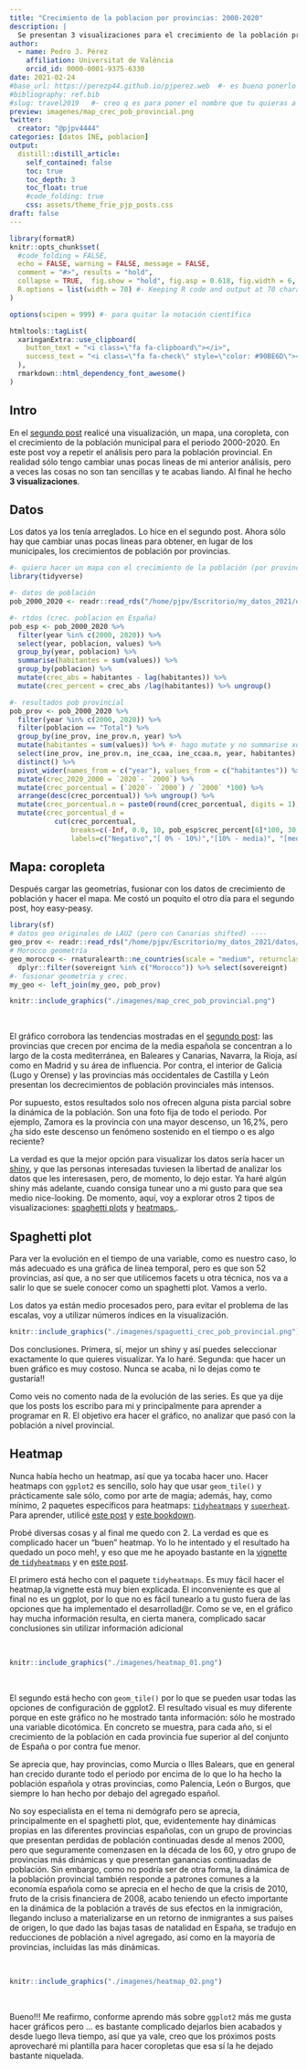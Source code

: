 ```yaml
---
title: "Crecimiento de la poblacion por provincias: 2000-2020"
description: |
  Se presentan 3 visualizaciones para el crecimiento de la población provincial en España para el periodo 2000-2020. La primera, una coropleta, complementa y reafirma el resultado del segundo post. La segunda, un spaghetti plot, que permite ver, hasta cierto punto, la evolución tenporal del crecimiento de la población provincial a lo largo del periodo. Por último se presentan 2 heatmaps que complementan al anterior gráfico.
author:
  - name: Pedro J. Pérez
    affiliation: Universitat de València
    orcid_id: 0000-0001-9375-6330
date: 2021-02-24
#base_url: https://perezp44.github.io/pjperez.web  #- es bueno ponerlo
#bibliography: ref.bib
#slug: travel2019   #- creo q es para poner el nombre que tu quieras a la carpeta del post
preview: imagenes/map_crec_pob_provincial.png
twitter:
  creator: "@pjpv4444"
categories: [datos INE, poblacion]
output:
  distill::distill_article:
    self_contained: false
    toc: true
    toc_depth: 3
    toc_float: true   
    #code_folding: true
    css: assets/theme_frie_pjp_posts.css 
draft: false
---
```


```r
library(formatR)
knitr::opts_chunk$set(
  #code_folding = FALSE,
  echo = FALSE, warning = FALSE, message = FALSE,
  comment = "#>", results = "hold",
  collapse = TRUE,  fig.show = "hold", fig.asp = 0.618, fig.width = 6, out.width = "70%", fig.align = "center",
  R.options = list(width = 70) #- Keeping R code and output at 70 characters wide (or less) is recommended for readability on a variety of devices and screen sizes.
)
```

```r
options(scipen = 999) #- para quitar la notación científica
```

```r
htmltools::tagList(
  xaringanExtra::use_clipboard(
    button_text = "<i class=\"fa fa-clipboard\"></i>",
    success_text = "<i class=\"fa fa-check\" style=\"color: #90BE6D\"></i>",
  ),
  rmarkdown::html_dependency_font_awesome()
)
```

## Intro

En el [segundo post](https://perezp44.github.io/pjperez.web/posts/2021-02-10-poblacion-municipal/) realicé una visualización, un mapa, una coropleta, con el crecimiento de la población municipal para el periodo 2000-2020. En este post voy a repetir el análisis pero para la población provincial. En realidad sólo tengo cambiar unas pocas lineas de mi anterior análisis, pero a veces las cosas no son tan sencillas y te acabas liando. Al final he hecho **3 visualizaciones**.

## Datos

Los datos ya los tenía arreglados. Lo hice en el segundo post. Ahora sólo hay que cambiar unas pocas lineas para obtener, en lugar de los municipales, los crecimientos de población por provincias.

```r
#- quiero hacer un mapa con el crecimiento de la población (por provincias) en el periodo 2000-2020
library(tidyverse)

#- datos de población
pob_2000_2020 <- readr::read_rds("/home/pjpv/Escritorio/my_datos_2021/datos/INE/pob_mun/ine_pob_mun_1996_2020.rds")

#- rtdos (crec. poblacion en España)
pob_esp <- pob_2000_2020 %>% 
  filter(year %in% c(2000, 2020)) %>% 
  select(year, poblacion, values) %>% 
  group_by(year, poblacion) %>% 
  summarise(habitantes = sum(values)) %>% 
  group_by(poblacion) %>% 
  mutate(crec_abs = habitantes - lag(habitantes)) %>% 
  mutate(crec_percent = crec_abs /lag(habitantes)) %>% ungroup()

#- resultados pob provincial
pob_prov <- pob_2000_2020 %>% 
  filter(year %in% c(2000, 2020)) %>% 
  filter(poblacion == "Total") %>% 
  group_by(ine_prov, ine_prov.n, year) %>% 
  mutate(habitantes = sum(values)) %>% #- hago mutate y no summarise xq quiero guardar CCAA
  select(ine_prov, ine_prov.n, ine_ccaa, ine_ccaa.n, year, habitantes) %>%
  distinct() %>% 
  pivot_wider(names_from = c("year"), values_from = c("habitantes")) %>% 
  mutate(crec_2020_2000 = `2020`- `2000`) %>% 
  mutate(crec_porcentual = (`2020`- `2000`) / `2000` *100) %>% 
  arrange(desc(crec_porcentual)) %>% ungroup() %>% 
  mutate(crec_porcentual.n = paste0(round(crec_porcentual, digits = 1), "%")) %>% 
  mutate(crec_porcentual_d = 
           cut(crec_porcentual, 
               breaks=c(-Inf, 0.0, 10, pob_esp$crec_percent[6]*100, 30, Inf), 
               labels=c("Negativo","[ 0% - 10%)","[10% - media)", "[media, 30%)", " >30%")))
```

## Mapa: coropleta

Después cargar las geometrías, fusionar con los datos de crecimiento de población y hacer el mapa. Me costó un poquito el otro día para el segundo post, hoy easy-peasy.

```r
library(sf)
# datos geo originales de LAU2 (pero con Canarias shifted) ----
geo_prov <- readr::read_rds("/home/pjpv/Escritorio/my_datos_2021/datos/geo_datos_mios/geo_prov_2020_LAU2_canarias.rds")
# Morocco geometría
geo_morocco <- rnaturalearth::ne_countries(scale = "medium", returnclass = "sf") %>% 
  dplyr::filter(sovereignt %in% c("Morocco")) %>% select(sovereignt)
#- fusionar geometria y crec.
my_geo <- left_join(my_geo, pob_prov) 
```


```r
knitr::include_graphics("./imagenes/map_crec_pob_provincial.png")
```


<br>

El gráfico corrobora las tendencias mostradas en el [segundo post](https://perezp44.github.io/pjperez.web/posts/2021-02-10-poblacion-municipal/): las provincias que crecen por encima de la media española se concentran a lo largo de la costa mediterránea, en Baleares y Canarias, Navarra, la Rioja, así como en Madrid y su área de influencia. Por contra, el interior de Galicia (Lugo y Orense) y las provincias más occidentales de Castilla y León presentan los decrecimientos de población provinciales más intensos.

Por supuesto, estos resultados solo nos ofrecen alguna pista parcial sobre la dinámica de la población. Son una foto fija de todo el periodo. Por ejemplo, Zamora es la provincia con una mayor descenso, un 16,2%, pero ¿ha sido este descenso un fenómeno sostenido en el tiempo o es algo reciente? 

La verdad es que la mejor opción para visualizar los datos sería hacer un [shiny](https://shiny.rstudio.com/), y que las personas interesadas tuviesen la libertad de analizar los datos que les interesasen, pero, de momento, lo dejo estar. Ya haré algún shiny más adelante, cuando consiga tunear uno a mi gusto para que sea medio nice-looking. De momento, aquí, voy a explorar otros 2 tipos de visualizaciones: [spaghetti plots](https://www.data-to-viz.com/caveat/spaghetti.html) y [heatmaps.](https://www.r-graph-gallery.com/heatmap).

## Spaghetti plot 

Para ver la evolución en el tiempo de una variable, como es nuestro caso, lo más adecuado es una gráfica de linea temporal, pero es que son 52 provincias, así que, a no ser que utilicemos facets u otra técnica, nos va a salir lo que se suele conocer como un spaghetti plot. Vamos a verlo.

Los datos ya están medio procesados pero, para evitar el problema de las escalas, voy a utilizar números índices en la visualización.

```r
knitr::include_graphics("./imagenes/spaguetti_crec_pob_provincial.png")
```

Dos conclusiones. Primera, sí, mejor un shiny y así puedes seleccionar exactamente lo que quieres visualizar. Ya lo haré. Segunda: que hacer un buen gráfico es muy costoso. Nunca se acaba, ni lo dejas como te gustaría!!

Como veis no comento nada de la evolución de las series. Es que ya dije que los posts los escribo para mi y principalmente para aprender a programar en R. El objetivo era hacer el gráfico, no analizar  que pasó con la población a nivel provincial.

## Heatmap

Nunca había hecho un heatmap, así que ya tocaba hacer uno. Hacer heatmaps con `ggplot2` es sencillo, solo hay que usar `geom_tile()` y prácticamente sale sólo, como por arte de magia; además, hay, como mínimo, 2 paquetes específicos para heatmaps: [`tidyheatmaps`](https://jbengler.github.io/tidyheatmaps/articles/tidyheatmap.html) y [`superheat`](https://rlbarter.github.io/superheat/index.html). Para aprender, utilicé  [este post](https://www.royfrancis.com/a-guide-to-elegant-tiled-heatmaps-in-r-2019/) y [este bookdown](https://rkabacoff.github.io/datavis/Other.html#heatmaps).

Probé diversas cosas y al final me quedo con 2. La verdad es que es complicado hacer un "buen" heatmap. Yo lo he intentado y el resultado ha quedado un poco meh!, y eso que me he apoyado bastante en la [vignette de `tidyheatmaps`](https://jbengler.github.io/tidyheatmaps/articles/tidyheatmap.html) y en [este post](https://www.royfrancis.com/a-guide-to-elegant-tiled-heatmaps-in-r-2019/).

El primero está hecho con el paquete `tidyheatmaps`. Es muy fácil hacer el heatmap,la vignette está muy bien explicada. El inconveniente es que al final no es un ggplot, por lo que no es fácil tunearlo a tu gusto fuera de las opciones que ha implementado el desarrollad@r. Como se ve, en el gráfico hay mucha información resulta, en cierta manera, complicado sacar conclusiones sin utilizar información adicional

<br>

```r
knitr::include_graphics("./imagenes/heatmap_01.png")
```

<br>

El segundo está hecho con `geom_tile()` por lo que se pueden usar todas las opciones de configuración de ggplot2. El resultado visual es muy diferente porque en este gráfico no he mostrado tanta información: sólo he mostrado una variable dicotómica. En concreto se muestra, para cada año, si el crecimiento de la población en cada provincia fue superior al del conjunto de España o por contra fue menor.

Se aprecia que, hay provincias, como Murcia o Illes Balears, que en general han crecido durante todo el periodo por encima de lo que lo ha hecho la población española y otras provincias, como Palencia, León o Burgos, que siempre lo han hecho por debajo del agregado español.

No soy especialista en el tema ni demógrafo pero se aprecia, principalmente en el spaghetti plot, que, evidentemente hay dinámicas propias en las diferentes provincias españolas, con un grupo de provincias que presentan perdidas de población continuadas desde al menos 2000, pero que seguramente comenzasen en la década de los 60, y otro grupo de provincias más dinámicas y que presentan ganancias continuadas de población. Sin embargo, como no podría ser de otra forma, la dinámica de la población provincial también responde a patrones comunes a la economía española como se aprecia en el hecho de que la crisis de 2010, fruto de la crisis financiera de 2008, acabo teniendo un efecto importante en la dinámica de la población a través de sus efectos en la inmigración, llegando incluso a materializarse en un retorno de inmigrantes a sus países de origen, lo que dado las bajas tasas de natalidad en España, se tradujo en reducciones de población a nivel agregado, así como en la mayoría de provincias, incluidas las más dinámicas.

<br>


```r
knitr::include_graphics("./imagenes/heatmap_02.png")
```

<br>

Bueno!!! Me reafirmo, conforme aprendo más sobre `ggplot2` más me gusta hacer gráficos pero ... es bastante complicado dejarlos bien acabados y desde luego lleva tiempo, así que ya vale, creo que los próximos posts aprovecharé mi plantilla para hacer coropletas que esa sí la he dejado bastante niquelada.



